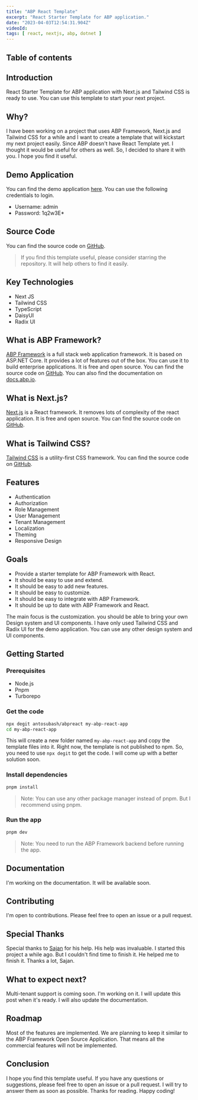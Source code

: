```yaml
---
title: "ABP React Template"
excerpt: "React Starter Template for ABP application."
date: "2023-04-03T12:54:31.904Z"
videoId: 
tags: [ react, nextjs, abp, dotnet ]
---
```


## Table of contents

## Introduction

React Starter Template for ABP application with Next.js and Tailwind CSS is ready to use. You can use this template to start your next project.

## Why?

I have been working on a project that uses ABP Framework, Next.js and Tailwind CSS for a while and I want to create a template that will kickstart my next project easily. Since ABP doesn't have React Template yet. I thought it would be useful for others as well. So, I decided to share it with you. I hope you find it useful.

## Demo Application

You can find the demo application [here](https://abpreact.antosubash.com/). You can use the following credentials to login. 

-   Username: admin
-   Password: 1q2w3E*

## Source Code

You can find the source code on [GitHub](https://github.com/antosubash/abpreact). 

> If you find this template useful, please consider starring the repository. It will help others to find it easily.

## Key Technologies

-  Next JS
-  Tailwind CSS
-  TypeScript
-  DaisyUI
-  Radix UI

## What is ABP Framework?

[ABP Framework](https://abp.io/) is a full stack web application framework. It is based on ASP.NET Core. It provides a lot of features out of the box. You can use it to build enterprise applications. It is free and open source. You can find the source code on [GitHub](https://github.com/abpframework/abp). You can also find the documentation on [docs.abp.io](https://docs.abp.io/). 

## What is Next.js?

[Next.js](https://nextjs.org/) is a React framework. It removes lots of complexity of the react application. It is free and open source. You can find the source code on [GitHub](https://github.com/vercel/next.js). 

## What is Tailwind CSS?

[Tailwind CSS](https://tailwindcss.com/) is a utility-first CSS framework. You can find the source code on [GitHub](https://github.com/tailwindlabs/tailwindcss).


## Features

-   Authentication
-   Authorization
-   Role Management
-   User Management
-   Tenant Management
-   Localization
-   Theming
-   Responsive Design

## Goals

-  Provide a starter template for ABP Framework with React. 
-  It should be easy to use and extend. 
-  It should be easy to add new features. 
-  It should be easy to customize. 
-  It should be easy to integrate with ABP Framework. 
-  It should be up to date with ABP Framework and React.

The main focus is the customization. you should be able to bring your own Design system and UI components. I have only used Tailwind CSS and Radix UI for the demo application. You can use any other design system and UI components.

## Getting Started

### Prerequisites

-   Node.js
-   Pnpm
-   Turborepo

### Get the code

```bash
npx degit antosubash/abpreact my-abp-react-app
cd my-abp-react-app
```

This will create a new folder named `my-abp-react-app` and copy the template files into it. Right now, the template is not published to npm. So, you need to use `npx degit` to get the code. I will come up with a better solution soon.

### Install dependencies

```bash
pnpm install
```
> Note: You can use any other package manager instead of pnpm. But I recommend using pnpm.

### Run the app

```bash
pnpm dev
```

> Note: You need to run the ABP Framework backend before running the app.

## Documentation

I'm working on the documentation. It will be available soon.

## Contributing

I'm open to contributions. Please feel free to open an issue or a pull request.

## Special Thanks

Special thanks to [Sajan](https://github.com/sajanv88) for his help. His help was invaluable. I started this project a while ago. But I couldn't find time to finish it. He helped me to finish it. Thanks a lot, Sajan.

## What to expect next?

Multi-tenant support is coming soon. I'm working on it. I will update this post when it's ready. I will also update the documentation.

## Roadmap

Most of the features are implemented. We are planning to keep it similar to the ABP Framework Open Source Application. That means all the commercial features will not be implemented.

## Conclusion

I hope you find this template useful. If you have any questions or suggestions, please feel free to open an issue or a pull request. I will try to answer them as soon as possible. Thanks for reading. Happy coding!



